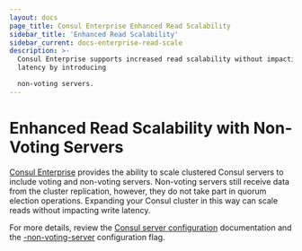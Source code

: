 ```yaml
---
layout: docs
page_title: Consul Enterprise Enhanced Read Scalability
sidebar_title: 'Enhanced Read Scalability'
sidebar_current: docs-enterprise-read-scale
description: >-
  Consul Enterprise supports increased read scalability without impacting write
  latency by introducing

  non-voting servers.
---
```


# Enhanced Read Scalability with Non-Voting Servers

[Consul Enterprise](https://www.hashicorp.com/consul) provides the ability to scale clustered Consul servers
to include voting and non-voting servers. Non-voting servers still receive data from the cluster replication,
however, they do not take part in quorum election operations. Expanding your Consul cluster in this way can scale
reads without impacting write latency.

For more details, review the [Consul server configuration](/docs/agent/options)
documentation and the [-non-voting-server](/docs/agent/options#_non_voting_server)
configuration flag.
